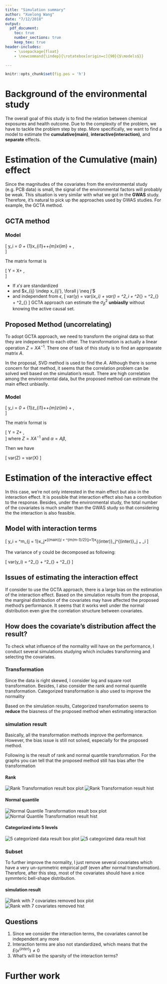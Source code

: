 ```yaml
---
title: "Simulation summary"
author: "Xuelong Wang"
date: "7/12/2018"
output: 
  pdf_document:
    toc: true
    number_sections: true
    keep_tex: true
header-includes:
    - \usepackage{float}
    - \newcommand{\indep}{\rotatebox[origin=c]{90}{$\models$}}

---
```


```r
knitr::opts_chunk$set(fig.pos = 'h')
```

# Background of the environmental study

The overall goal of this study is to find the relation between chemical exposures and health outcome. Due to the complexity of the problem, we have to tackle the problem step by step. More specifically, we want to find a model to estimate the __cumulative(main)__, __interactive(interaction)__, and __separate__ effects.

# Estimation of the Cumulative (main) effect

Since the magnitudes of the covariates from the environmental study (e.g. PCB data) is small, the signal of the environmental factors will probably be weak. This situation is very similar with what we got in the __GWAS__ study. Therefore, it's natural to pick up the approaches used by GWAS studies. For example, the GCTA method. 

## GCTA method 


### Model

\[
  y_i = \beta_0 + \beta_{1}x_{i1}+\cdots+\beta_{m}x_{im} + \epsilon,    
\]

The matrix format is 

\[
  Y = X\beta + \epsilon,    
\]

- If $x's$ are standardized 
- and $x_{ij} \indep x_{ij'}, \forall j \neq j'$
- and independent from $\epsilon$, 
\[
  var(y) = var(\sum\beta_ix_i) + var(\epsilon) = \sum\beta^2_i + \sigma^2_{\epsilon} = \sigma^2_{\beta} + \sigma^2_{\epsilon}
\]
GCTA approach can estimate the $\sigma^2_\beta$ __unbiaslly__ without knowing the active causal set.  

## Proposed Method (__uncorrelating__)
To adopt GCTA approach, we need to transform the original data so that they are independent to each other. The transformation is actually a linear operation $Z = XA^{-1}$. There one of task of this study is to find an approparate matrix $A$.

In the proposal, SVD method is used to find the $A$. Although there is some concern for that method, it seems that the correlation problem can be solved well based on the simulation's result. There are high correlation among the environmental data, but the proposed method can estimate the main effect unbiaslly. 

### Model 

\[
  y_i = \alpha_0 + \alpha_{1}z_{i1}+\cdots+\alpha_{m}z_{im} + \epsilon,    
\]

The matrix format is 

\[
  Y = Z\alpha + \epsilon,    
\]
where $Z = XA^{-1}$ and $\alpha = A\beta$,

Then we have 

\[
  var(Z\alpha) = var(X\beta)
\]



# Estimation of the interactive effect

In this case, we're not only interested in the main effect but also in the interaction effect. It is possible that interaction effect also has a contribution to the response. Besides, under the environmental study, the total number of the covariates is much smaller than the GWAS study so that considering the the interaction is also feasible. 

## Model with interaction terms

\[
  y_i = \sum^m_{j = 1}x_j*\beta^{(main)}_j + \sum^{m(m-1)/2}_{j=1}x^{(inter)}_j\gamma^{(inter)}_j ~+~ \epsilon_i
\]

The variance of y could be decomposed as following:

\[
  var(y_i) = \sigma^2_{\beta} + \sigma^2_{\gamma} + \sigma^2_{\epsilon}
\]

## Issues of estimating the interaction effect

If consider to use the GCTA approach, there is a large bias on the estimation of the interaction effect. Based on the simulation results from the proposal, the marginal distribution of the covariates may have affected the proposed method's performance. It seems that it works well under the normal distribution even give the correlation structure between covariates. 

## How does the covariate's distribution affect the result? 
To check what influence of the normality will have on the performance, I conduct several simulations studying which includes transforming and selecting the covariates. 

### Transformation
Since the data is right skewed, I consider log and square root transformation.  Besides, I also consider the rank and normal quantile transformation. Categorized transformation is also used to improve the normality

Based on the simulation results, Categorized transformation seems to __reduce__ the biasness of the proposed method when estimating interaction


### simulation result
Basically, all the transformation methods improve the performance. However, the bias issue is still not solved, especially for the proposed method.  

Following is the result of rank and normal quantile transformation. For the graphs you can tell that the proposed method still has bias after the transformation

#### Rank
![Rank Transformation result box plot](./Transformation_simulation_files/figure-html/unnamed-chunk-15-1.png)
![Rank Transformation result hist](./Transformation_simulation_files/figure-html/unnamed-chunk-16-1.png)

#### Normal quantile
![Normal Quantile Transformation result box plot](./Transformation_simulation_files/figure-html/unnamed-chunk-18-1.png)
![Normal Quantile Transformation result hist](./Transformation_simulation_files/figure-html/unnamed-chunk-19-1.png)

#### Categorized into 5 levels
![5 categorized data result box plot](./Categorize_simulation_files/figure-html/unnamed-chunk-5-1.png)
![5 categorized data result hist](./Categorize_simulation_files/figure-html/unnamed-chunk-6-1.png)


\newpage

### Subset
To further improve the normality, I just remove several covariates which have a very un-symmetric empirical pdf (even after normal transformation). Therefore, after this step,  most of the covariates should have a nice symmteric bell-shape distribution.  

#### simulation result
![Rank with 7 covariates removed box plot](./Subsetting_simulation_files/figure-html/unnamed-chunk-2-1.png)
![Rank with 7 covariates removed hist](./Subsetting_simulation_files/figure-html/unnamed-chunk-3-1.png)

## Questions 
1. Since we consider the interaction terms, the covariates cannot be independent any more
2. Interaction terms are also not standardized, which means that the $E(x^{(inter)}) \neq 0$
3. What's will be the sparsity of the interaction terms?

# Further work
